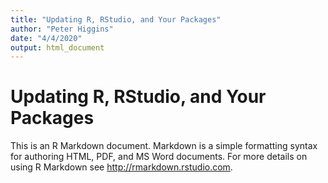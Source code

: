 ```yaml
---
title: "Updating R, RStudio, and Your Packages"
author: "Peter Higgins"
date: "4/4/2020"
output: html_document
---
```



# Updating R, RStudio, and Your Packages

This is an R Markdown document. Markdown is a simple formatting syntax for authoring HTML, PDF, and MS Word documents. For more details on using R Markdown see <http://rmarkdown.rstudio.com>.

